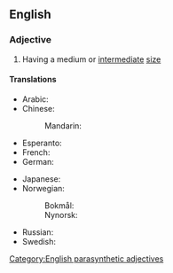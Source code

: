 ==English==

===Adjective===
{{en-adj|-|head=[[medium]]-[[sized]]}}

# Having a medium or [[intermediate]] [[size]]

====Translations====
{{trans-top|having a medium or intermediate size}}
* Arabic: {{t|ar|مُتَوَسِّط اَلْحَجْم}}
* Chinese:
*: Mandarin: {{t+|cmn|中型|tr=zhōngxíng|sc=Hani}}
* Esperanto: {{t|eo|mezgranda}}
* French: {{t|fr|[[de]] [[grandeur]] [[moyenne]]}}
* German: {{t+|de|mittelgroß}}
{{trans-mid}}
* Japanese: {{t+|ja|中型|tr=ちゅうがた, chūgata|sc=Jpan}}
* Norwegian:
*: Bokmål: {{t|nb|mellomstor}}
*: Nynorsk: {{t|nn|mellomstor}}
* Russian: {{t|ru|сре́днего разме́ра}}
* Swedish: {{t+|sv|mellanstor}}
{{trans-bottom}}

[[Category:English parasynthetic adjectives]]
{{C|en|Size}}